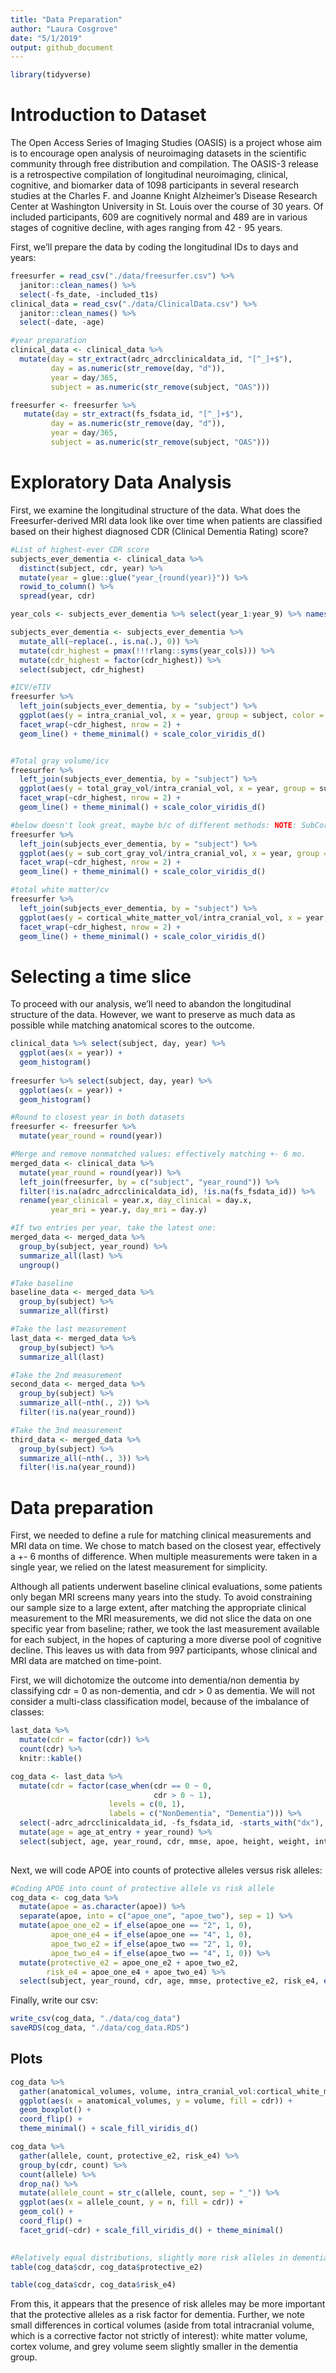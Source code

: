 ```yaml
---
title: "Data Preparation"
author: "Laura Cosgrove"
date: "5/1/2019"
output: github_document
---
```


```r
library(tidyverse)
```

# Introduction to Dataset


The Open Access Series of Imaging Studies (OASIS) is a project whose
aim is to encourage open analysis of neuroimaging datasets in the scientific community
through free distribution and compilation. The OASIS-3 release is a retrospective compilation of longitudinal neuroimaging, clinical, cognitive, and biomarker data of 1098 participants in several research studies at the Charles F. and Joanne Knight Alzheimer's Disease Research Center at Washington University in St. Louis over the course of 30 years. Of included participants, 609 are cognitively normal and 489 are in various stages of cognitive decline, with ages ranging from 42 - 95 years.

First, we'll prepare the data by coding the longitudinal IDs to days and years:


```r
freesurfer = read_csv("./data/freesurfer.csv") %>% 
  janitor::clean_names() %>% 
  select(-fs_date, -included_t1s)
clinical_data = read_csv("./data/ClinicalData.csv") %>% 
  janitor::clean_names() %>% 
  select(-date, -age)

#year preparation 
clinical_data <- clinical_data %>% 
  mutate(day = str_extract(adrc_adrcclinicaldata_id, "[^_]+$"),
         day = as.numeric(str_remove(day, "d")),
         year = day/365,
         subject = as.numeric(str_remove(subject, "OAS")))

freesurfer <- freesurfer %>% 
   mutate(day = str_extract(fs_fsdata_id, "[^_]+$"),
         day = as.numeric(str_remove(day, "d")),
         year = day/365,
         subject = as.numeric(str_remove(subject, "OAS"))) 


```

# Exploratory Data Analysis

First, we examine the longitudinal structure of the data. What does the Freesurfer-derived MRI data look like over time when patients are classified based on their highest diagnosed CDR (Clinical Dementia Rating) score? 

```r
#List of highest-ever CDR score
subjects_ever_dementia <- clinical_data %>% 
  distinct(subject, cdr, year) %>%
  mutate(year = glue::glue("year_{round(year)}")) %>% 
  rowid_to_column() %>% 
  spread(year, cdr) 

year_cols <- subjects_ever_dementia %>% select(year_1:year_9) %>% names()

subjects_ever_dementia <- subjects_ever_dementia %>% 
  mutate_all(~replace(., is.na(.), 0)) %>% 
  mutate(cdr_highest = pmax(!!!rlang::syms(year_cols))) %>% 
  mutate(cdr_highest = factor(cdr_highest)) %>% 
  select(subject, cdr_highest)

```

```r

#ICV/eTIV
freesurfer %>% 
  left_join(subjects_ever_dementia, by = "subject") %>% 
  ggplot(aes(y = intra_cranial_vol, x = year, group = subject, color = cdr_highest)) +
  facet_wrap(~cdr_highest, nrow = 2) +
  geom_line() + theme_minimal() + scale_color_viridis_d()


#Total gray volume/icv
freesurfer %>% 
  left_join(subjects_ever_dementia, by = "subject") %>% 
  ggplot(aes(y = total_gray_vol/intra_cranial_vol, x = year, group = subject, color = cdr_highest)) +
  facet_wrap(~cdr_highest, nrow = 2) +
  geom_line() + theme_minimal() + scale_color_viridis_d()

#below doesn't look great, maybe b/c of different methods: NOTE: SubCortGray excludes brain stem and cerebellum with 5.2.
freesurfer %>% 
  left_join(subjects_ever_dementia, by = "subject") %>% 
  ggplot(aes(y = sub_cort_gray_vol/intra_cranial_vol, x = year, group = subject, color = cdr_highest)) +
  facet_wrap(~cdr_highest, nrow = 2) +
  geom_line() + theme_minimal() + scale_color_viridis_d()

#total white matter/cv
freesurfer %>% 
  left_join(subjects_ever_dementia, by = "subject") %>% 
  ggplot(aes(y = cortical_white_matter_vol/intra_cranial_vol, x = year, group = subject, color = cdr_highest)) +
  facet_wrap(~cdr_highest, nrow = 2) +
  geom_line() + theme_minimal() + scale_color_viridis_d()

```

# Selecting a time slice

To proceed with our analysis, we'll need to abandon the longitudinal structure of the data. However, we want to preserve as much data as possible while matching anatomical scores to the outcome.

```r
clinical_data %>% select(subject, day, year) %>% 
  ggplot(aes(x = year)) +
  geom_histogram()
 
freesurfer %>% select(subject, day, year) %>% 
  ggplot(aes(x = year)) +
  geom_histogram()

#Round to closest year in both datasets 
freesurfer <- freesurfer %>% 
  mutate(year_round = round(year))

#Merge and remove nonmatched values: effectively matching +- 6 mo.
merged_data <- clinical_data %>% 
  mutate(year_round = round(year)) %>% 
  left_join(freesurfer, by = c("subject", "year_round")) %>% 
  filter(!is.na(adrc_adrcclinicaldata_id), !is.na(fs_fsdata_id)) %>% 
  rename(year_clinical = year.x, day_clinical = day.x, 
         year_mri = year.y, day_mri = day.y)

#If two entries per year, take the latest one:
merged_data <- merged_data %>% 
  group_by(subject, year_round) %>% 
  summarize_all(last) %>% 
  ungroup()

#Take baseline
baseline_data <- merged_data %>% 
  group_by(subject) %>% 
  summarize_all(first)

#Take the last measurement 
last_data <- merged_data %>% 
  group_by(subject) %>% 
  summarize_all(last)

#Take the 2nd measurement
second_data <- merged_data %>% 
  group_by(subject) %>% 
  summarize_all(~nth(., 2)) %>% 
  filter(!is.na(year_round))

#Take the 3nd measurement
third_data <- merged_data %>% 
  group_by(subject) %>% 
  summarize_all(~nth(., 3)) %>% 
  filter(!is.na(year_round))

```

# Data preparation 

First, we needed to define a rule for matching clinical measurements and MRI data on time. We chose to match based on the closest year, effectively a +- 6 months of difference. When multiple measurements were taken in a single year, we relied on the latest measurement for simplicity.

Although all patients underwent baseline clinical evaluations, some patients only began MRI screens many years into the study. To avoid constraining our sample size to a large extent, after matching the appropriate clinical measurement to the MRI measurements, we did not slice the data on one specific year from baseline; rather, we took the last measurement available for each subject, in the hopes of capturing a more diverse pool of cognitive decline. This leaves us with data from 997 participants, whose clinical and MRI data are matched on time-point.

First, we will dichotomize the outcome into dementia/non dementia by classifying cdr = 0 as non-dementia, and cdr > 0 as dementia. We will not consider a multi-class classification model, because of the imbalance of classes:

```r
last_data %>% 
  mutate(cdr = factor(cdr)) %>% 
  count(cdr) %>% 
  knitr::kable()
```

```r
cog_data <- last_data %>% 
  mutate(cdr = factor(case_when(cdr == 0 ~ 0,
                                cdr > 0 ~ 1), 
                      levels = c(0, 1),
                      labels = c("NonDementia", "Dementia"))) %>% 
  select(-adrc_adrcclinicaldata_id, -fs_fsdata_id, -starts_with("dx"), -starts_with("day")) %>% 
  mutate(age = age_at_entry + year_round) %>% 
  select(subject, age, year_round, cdr, mmse, apoe, height, weight, intra_cranial_vol:cortical_white_matter_vol) 
  
```

Next, we will code APOE into counts of protective alleles versus risk alleles:

```r
#Coding APOE into count of protective allele vs risk allele
cog_data <- cog_data %>% 
  mutate(apoe = as.character(apoe)) %>% 
  separate(apoe, into = c("apoe_one", "apoe_two"), sep = 1) %>% 
  mutate(apoe_one_e2 = if_else(apoe_one == "2", 1, 0),
         apoe_one_e4 = if_else(apoe_one == "4", 1, 0),
         apoe_two_e2 = if_else(apoe_two == "2", 1, 0),
         apoe_two_e4 = if_else(apoe_two == "4", 1, 0)) %>% 
  mutate(protective_e2 = apoe_one_e2 + apoe_two_e2,
        risk_e4 = apoe_one_e4 + apoe_two_e4) %>% 
  select(subject, year_round, cdr, age, mmse, protective_e2, risk_e4, everything(), -starts_with("apoe"))

```

Finally, write our csv:

```r
write_csv(cog_data, "./data/cog_data")
saveRDS(cog_data, "./data/cog_data.RDS")
```

## Plots

```r
cog_data %>% 
  gather(anatomical_volumes, volume, intra_cranial_vol:cortical_white_matter_vol) %>% 
  ggplot(aes(x = anatomical_volumes, y = volume, fill = cdr)) +
  geom_boxplot() +
  coord_flip() +
  theme_minimal() + scale_fill_viridis_d()
```

```r
cog_data %>% 
  gather(allele, count, protective_e2, risk_e4) %>% 
  group_by(cdr, count) %>% 
  count(allele) %>% 
  drop_na() %>% 
  mutate(allele_count = str_c(allele, count, sep = "_")) %>% 
  ggplot(aes(x = allele_count, y = n, fill = cdr)) +
  geom_col() +
  coord_flip() +
  facet_grid(~cdr) + scale_fill_viridis_d() + theme_minimal()
  

#Relatively equal distributions, slightly more risk alleles in dementia
table(cog_data$cdr, cog_data$protective_e2)

table(cog_data$cdr, cog_data$risk_e4)

```

From this, it appears that the presence of risk alleles may be more important that the protective alleles as a risk factor for dementia. Further, we note small differences in cortical volumes (aside from total intracranial volume, which is a corrective factor not strictly of interest): white matter volume, cortex volume, and grey volume seem slightly smaller in the dementia group.
